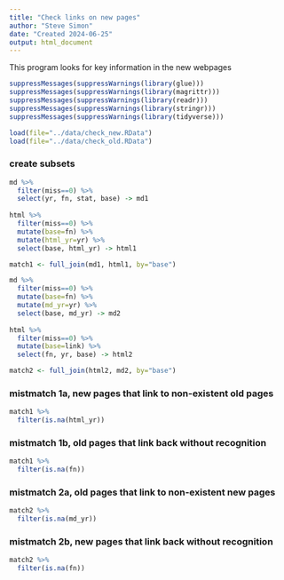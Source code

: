 ```yaml
---
title: "Check links on new pages"
author: "Steve Simon"
date: "Created 2024-06-25"
output: html_document
---
```

  
This program looks for key information in the new webpages

```r
suppressMessages(suppressWarnings(library(glue)))
suppressMessages(suppressWarnings(library(magrittr)))
suppressMessages(suppressWarnings(library(readr)))
suppressMessages(suppressWarnings(library(stringr)))
suppressMessages(suppressWarnings(library(tidyverse)))

load(file="../data/check_new.RData")
load(file="../data/check_old.RData")
```

### create subsets

```r
md %>% 
  filter(miss==0) %>%
  select(yr, fn, stat, base) -> md1
  
html %>% 
  filter(miss==0) %>%
  mutate(base=fn) %>%
  mutate(html_yr=yr) %>%
  select(base, html_yr) -> html1

match1 <- full_join(md1, html1, by="base") 

md %>% 
  filter(miss==0) %>%
  mutate(base=fn) %>%
  mutate(md_yr=yr) %>%
  select(base, md_yr) -> md2
  
html %>% 
  filter(miss==0) %>%
  mutate(base=link) %>%
  select(fn, yr, base) -> html2

match2 <- full_join(html2, md2, by="base") 


```

### mistmatch 1a, new pages that link to non-existent old pages

```r
match1 %>% 
  filter(is.na(html_yr))
```

### mistmatch 1b, old pages that link back without recognition

```r
match1 %>% 
  filter(is.na(fn))
```

### mistmatch 2a, old pages that link to non-existent new pages

```r
match2 %>% 
  filter(is.na(md_yr))
```

### mistmatch 2b, new pages that link back without recognition

```r
match2 %>% 
  filter(is.na(fn))
```

